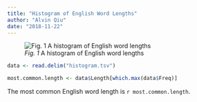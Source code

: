 ```yaml
---
title: "Histogram of English Word Lengths"
author: "Alvin Qiu"
date: "2018-11-22"
---
```


![*Fig. 1* A histogram of English word lengths](histogram.png)

```r
data <- read.delim("histogram.tsv")
```

```r
most.common.length <- data$Length[which.max(data$Freq)]
```

The most common English word length is `r most.common.length`.